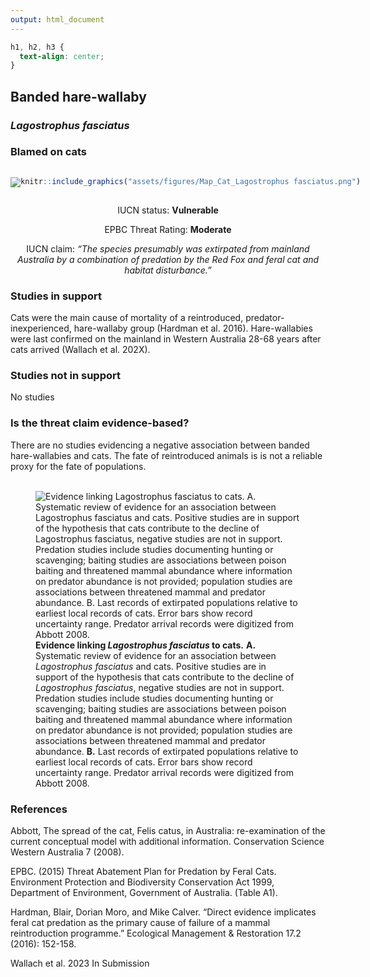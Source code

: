 ```yaml
---
output: html_document
---
```

```css
h1, h2, h3 {
  text-align: center;
}
```

## **Banded hare-wallaby**
### *Lagostrophus fasciatus*
### Blamed on cats

:::: {style="display: flex;"}

[![](assets/photos/Lagostrophus fasciatus.png)](https://www.inaturalist.org/photos/96201735?size=original)

::: {}

:::

::: {}
  ```r
  knitr::include_graphics("assets/figures/Map_Cat_Lagostrophus fasciatus.png")
  ```
:::

::::
<center>
IUCN status: **Vulnerable**

EPBC Threat Rating: **Moderate**

IUCN claim: *"The species presumably was extirpated from mainland Australia by a combination of predation by the Red Fox and feral cat and habitat disturbance."*

</center>

### Studies in support

Cats were the main cause of mortality of a reintroduced, predator-inexperienced, hare-wallaby group (Hardman et al. 2016). Hare-wallabies were last confirmed on the mainland in Western Australia 28-68 years after cats arrived (Wallach et al. 202X).

### Studies not in support

No studies

### Is the threat claim evidence-based?

There are no studies evidencing a negative association between banded hare-wallabies and cats. The fate of reintroduced animals is is not a reliable proxy for the fate of populations.
<br>
<br>

![**Evidence linking *Lagostrophus fasciatus* to cats.** **A.** Systematic review of evidence for an association between *Lagostrophus fasciatus* and cats. Positive studies are in support of the hypothesis that cats contribute to the decline of *Lagostrophus fasciatus*, negative studies are not in support. Predation studies include studies documenting hunting or scavenging; baiting studies are associations between poison baiting and threatened mammal abundance where information on predator abundance is not provided; population studies are associations between threatened mammal and predator abundance. **B.** Last records of extirpated populations relative to earliest local records of cats. Error bars show record uncertainty range. Predator arrival records were digitized from Abbott 2008.](assets/figures/Main_Evidence_Cat_Lagostrophus fasciatus.png)

### References

Abbott, The spread of the cat, Felis catus, in Australia: re-examination of the current conceptual model with additional information. Conservation Science Western Australia 7 (2008).

EPBC. (2015) Threat Abatement Plan for Predation by Feral Cats. Environment Protection and Biodiversity Conservation Act 1999, Department of Environment, Government of Australia. (Table A1).

Hardman, Blair, Dorian Moro, and Mike Calver. "Direct evidence implicates feral cat predation as the primary cause of failure of a mammal reintroduction programme." Ecological Management & Restoration 17.2 (2016): 152-158.

Wallach et al. 2023 In Submission

